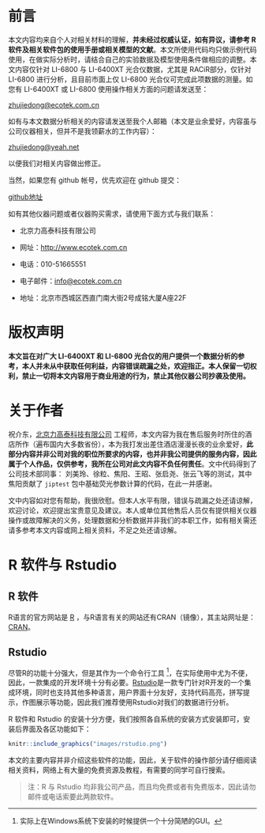 \frontmatter

# 前言 {-}

本文内容均来自个人对相关材料的理解，**并未经过权威认证，如有异议，请参考 R 软件及相关软件包的使用手册或相关模型的文献**。本文所使用代码均只做示例代码使用，在做实际分析时，请结合自己的实验数据及模型使用条件做相应的调整。本文内容仅针对
LI-6800 与 LI-6400XT 光合仪数据，尤其是 RACiR\texttrademark 部分，仅针对 LI-6800
进行分析，且目前市面上仅 LI-6800 光合仪可完成此项数据的测量。如您有 LI-6400XT 或 LI-6800 使用操作相关方面的问题请发送至：

[zhujiedong@ecotek.com.cn](zhujiedong@ecotek.com.cn)

如有与本文数据分析相关的内容请发送至我个人邮箱（本文是业余爱好，内容虽与公司仪器相关，但并不是我领薪水的工作内容）：

[zhujiedong@yeah.net](zhujiedong@yeah.net)

以便我们对相关内容做出修正。

当然，如果您有 github 帐号，优先欢迎在 github 提交：

[github地址](https://github.com/zhujiedong/R_analysis_LI-6400_LI_6800)

如有其他仪器问题或者仪器购买需求，请使用下面方式与我们联系：

* 北京力高泰科技有限公司 

* 网址：[http://www.ecotek.com.cn](http://www.ecotek.com.cn)

* 电话：010-51665551

* 电子邮件：[info@ecotek.com.cn](info@ecotek.com.cn)

* 地址：北京市西城区西直门南大街2号成铭大厦A座22F

# 版权声明 {-}

**本文旨在对广大 LI-6400XT 和 LI-6800 光合仪的用户提供一个数据分析的参考，本人并未从中获取任何利益，内容错误疏漏之处，欢迎指正。本人保留一切权利，禁止一切将本文内容用于商业用途的行为，禁止其他仪器公司抄袭及使用。**

# 关于作者 {-}

祝介东，[北京力高泰科技有限公司](http://www.ecotek.com.cn/) 工程师，本文内容为我在售后服务时所住的酒店所作（遍布国内大多数省份），本为我打发出差住酒店漫漫长夜的业余爱好，**此部分内容并非公司对我的职位所要求的内容，也并非我公司提供的服务内容，因此属于个人作品，仅供参考，我所在公司对此文内容不负任何责任**。文中代码得到了公司技术部同事： 刘美玲、徐粒、焦阳、王昭、张启尧、张云飞等的测试，其中焦阳贡献了 `jiptest` 包中基础荧光参数计算的代码，在此一并感谢。

文中内容如对您有帮助，我很欣慰。但本人水平有限，错误与疏漏之处还请谅解，欢迎讨论，欢迎提出宝贵意见及建议。本人或单位其他售后人员仅有提供相关仪器操作或故障解决的义务，处理数据和分析数据并非我们的本职工作，如有相关需还请多参考本文内容或网上相关资料，不足之处还请谅解。

\mainmatter

# R 软件与 Rstudio {#intro}

## R 软件



R语言的官方网站是 [R](http://www.r-project.org) ，与R语言有关的网站还有CRAN（镜像），其主站网址是： [CRAN](http://www.cran.r-project.org)。

## Rstudio

尽管R的功能十分强大，但是其作为一个命令行工具 ^[实际上在Windows系统下安装的时候提供一个十分简陋的GUI。]，在实际使用中尤为不便，因此，一款集成的开发环境十分有必要。[Rstudio](https://www.rstudio.com/products/RStudio/)是一款专门针对R开发的一个集成环境，同时也支持其他多种语言，用户界面十分友好，支持代码高亮，拼写提示，作图展示等功能，因此我们推荐使用Rstudio对我们的数据进行分析。

R 软件和 Rstudio 的安装十分方便，我们按照各自系统的安装方式安装即可，安装后界面及各区功能如下：

```r
knitr::include_graphics("images/rstudio.png")
```

本文的主要内容并非介绍这些软件的功能，因此，关于软件的操作部分请仔细阅读相关资料，网络上有大量的免费资源及教程，有需要的同学可自行搜索。

>注：R 与 Rstudio 均非我公司产品，而且均免费或者有免费版本，因此请勿邮件或电话索要此两款软件。


\cleardoublepage
